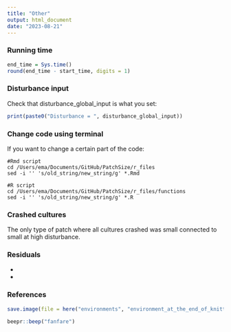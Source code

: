 ```yaml
---
title: "Other"
output: html_document
date: "2023-08-21"
---
```


### Running time

```r
end_time = Sys.time()
round(end_time - start_time, digits = 1)
```

### Disturbance input

Check that disturbance_global_input is what you set:

```r
print(paste0("Disturbance = ", disturbance_global_input))
```

### Change code using terminal

If you want to change a certain part of the code:

```batch
#Rmd script
cd /Users/ema/Documents/GitHub/PatchSize/r_files
sed -i '' 's/old_string/new_string/g' *.Rmd

#R script
cd /Users/ema/Documents/GitHub/PatchSize/r_files/functions
sed -i '' 's/old_string/new_string/g' *.R
```

### Crashed cultures

The only type of patch where all cultures crashed was small connected to small at high disturbance.

### Residuals

-   

-   

### References

```r
save.image(file = here("environments", "environment_at_the_end_of_knitting.RData"))
```

```r
beepr::beep("fanfare")
```
